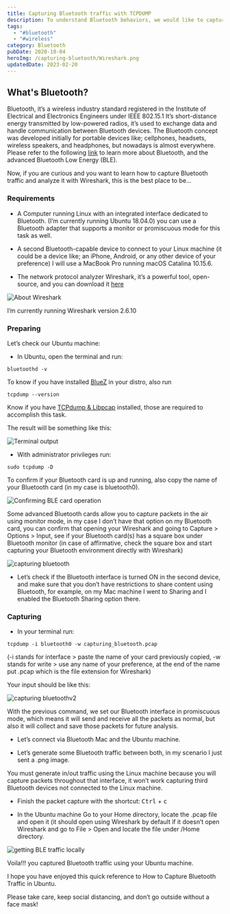 ```yaml
---
title: Capturing Bluetooth traffic with TCPDUMP
description: To understand Bluetooth behaviors, we would like to capture Bluetooth frames with few steps
tags: 
  - "#bluetooth" 
  - "#wireless"
category: Bluetooth 
pubDate: 2020-10-04
heroImg: /capturing-bluetooth/Wireshark.png
updatedDate: 2023-02-20
---
```



## What's Bluetooth?

Bluetooth, it’s a wireless industry standard registered in the Institute of Electrical and Electronics Engineers under IEEE 802.15.1 It’s short-distance energy transmitted by low-powered radios, it’s used to exchange data and handle communication between Bluetooth devices. The Bluetooth concept was developed initially for portable devices like; cellphones, headsets, wireless speakers, and headphones, but nowadays is almost everywhere. Please refer to the following <a href="./bluetooth-low-energy-ble" target="_blank">link</a> to learn more about Bluetooth, and the advanced Bluetooth Low Energy (BLE).

Now, if you are curious and you want to learn how to capture Bluetooth traffic and analyze it with Wireshark, this is the best place to be…

### Requirements

- A Computer running Linux with an integrated interface dedicated to Bluetooth. (I’m currently running Ubuntu 18.04.0) you can use a Bluetooth adapter that supports a monitor or promiscuous mode for this task as well.

- A second Bluetooth-capable device to connect to your Linux machine (it could be a device like; an iPhone, Android, or any other device of your preference) I will use a MacBook Pro running macOS Catalina 10.15.6.

- The network protocol analyzer Wireshark, it’s a powerful tool, open-source, and you can download it <a href="https://www.wireshark.org/download.html" target="_blank">here</a>

![About Wireshark](/capturing-bluetooth/image_01.png)

I’m currently running Wireshark version 2.6.10

### Preparing

Let’s check our Ubuntu machine:

- In Ubuntu, open the terminal and run:

```shell
bluetoothd -v
```

To know if you have installed <a href="http://www.bluez.org/" target="_blank">BlueZ</a> in your distro, also run

```shell
tcpdump --version
```

Know if you have <a href="https://www.tcpdump.org/" target="_blank">TCPdump & Libpcap</a> installed, those are required to accomplish this task.

The result will be something like this:

![Terminal output](/capturing-bluetooth/image_02.png)

- With administrator privileges run:

```shell
sudo tcpdump -D
```

To confirm if your Bluetooth card is up and running, also copy the name of your Bluetooth card (in my case is bluetooth0).

![Confirming BLE card operation](/capturing-bluetooth/image_03.png)

<Note>
  Some advanced Bluetooth cards allow you to capture packets in the air using monitor mode, in my case I don’t have that option on my Bluetooth card, you can confirm that opening your Wireshark and going to Capture > Options > Input, see if your Bluetooth card(s) has a square box under Bluetooth monitor (in case of affirmative, check the square box and start capturing your Bluetooth environment directly with Wireshark)
</Note>

![capturing bluetooth](/capturing-bluetooth/image_04.png)

- Let’s check if the Bluetooth interface is turned ON in the second device, and make sure that you don’t have restrictions to share content using Bluetooth, for example, on my Mac machine I went to Sharing and I enabled the Bluetooth Sharing option there.

### Capturing

- In your terminal run:

```shell
tcpdump -i bluetooth0 -w capturing_bluetooth.pcap
```

(-i stands for interface > paste the name of your card previously copied, -w stands for write > use any name of your preference, at the end of the name put .pcap which is the file extension for Wireshark)

Your input should be like this:

![capturing bluetoothv2](/capturing-bluetooth/image_05.png)

With the previous command, we set our Bluetooth interface in promiscuous mode, which means it will send and receive all the packets as normal, but also it will collect and save those packets for future analysis.

- Let’s connect via Bluetooth Mac and the Ubuntu machine.

- Let’s generate some Bluetooth traffic between both, in my scenario I just sent a .png image.

<Important>
  You must generate in/out traffic using the Linux machine because you will capture packets throughout that interface, it won’t work capturing third Bluetooth devices not connected to the Linux machine.
</Important>

- Finish the packet capture with the shortcut: <Kbd>Ctrl</Kbd> + <Kbd>c</Kbd>

- In the Ubuntu machine Go to your Home directory, locate the .pcap file and open it (it should open using Wireshark by default if it doesn’t open Wireshark and go to File > Open and locate the file under /Home directory.

![getting BLE traffic locally](/capturing-bluetooth/image_06.png)

Voila!!! you captured Bluetooth traffic using your Ubuntu machine.

I hope you have enjoyed this quick reference to How to Capture Bluetooth Traffic in Ubuntu.

Please take care, keep social distancing, and don’t go outside without a face mask!
